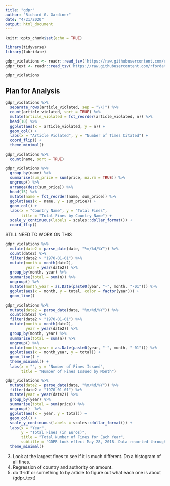 ```yaml
---
title: "gdpr"
author: "Richard G. Gardiner"
date: "4/21/2020"
output: html_document
---
```


```r
knitr::opts_chunk$set(echo = TRUE)
```

```r
library(tidyverse)
library(lubridate)

gdpr_violations <- readr::read_tsv('https://raw.githubusercontent.com/rfordatascience/tidytuesday/master/data/2020/2020-04-21/gdpr_violations.tsv')
gdpr_text <- readr::read_tsv('https://raw.githubusercontent.com/rfordatascience/tidytuesday/master/data/2020/2020-04-21/gdpr_text.tsv')
```

```r
gdpr_violations
```

## Plan for Analysis

```r
gdpr_violations %>%
  separate_rows(article_violated, sep = "\\|") %>%
  count(article_violated, sort = TRUE) %>%
  mutate(article_violated = fct_reorder(article_violated, n)) %>%
  head(10) %>%
  ggplot(aes(x = article_violated, y = n)) +
  geom_col() +
  labs(x = "Article Violated", y = "Number of Times Citated") +
  coord_flip() +
  theme_minimal() 
```

```r
gdpr_violations %>%
  count(name, sort = TRUE)
```

```r
gdpr_violations %>%
  group_by(name) %>%
  summarise(sum_price = sum(price, na.rm = TRUE)) %>%
  ungroup() %>%
  arrange(desc(sum_price)) %>%
  head(15) %>%
  mutate(name = fct_reorder(name, sum_price)) %>%
  ggplot(aes(x = name, y = sum_price)) +
  geom_col() +
  labs(x = "Country Name", y = "Total Fines",
       title = "Total Fines by Country Name") +
  scale_y_continuous(labels = scales::dollar_format()) +
  coord_flip()
```


STILL NEED TO WORK ON THIS
```r
gdpr_violations %>%
  mutate(date2 = parse_date(date, "%m/%d/%Y")) %>%
  count(date2) %>%
  filter(date2 > "1970-01-01") %>%
  mutate(month = month(date2),
         year = year(date2)) %>%
  group_by(month, year) %>%
  summarise(total = sum(n)) %>%
  ungroup() %>%
  mutate(month_year = as.Date(paste0(year, "-", month, "-01"))) %>%
  ggplot(aes(x = month, y = total, color = factor(year))) +
  geom_line()

gdpr_violations %>%
  mutate(date2 = parse_date(date, "%m/%d/%Y")) %>%
  count(date2) %>%
  filter(date2 > "1970-01-01") %>%
  mutate(month = month(date2),
         year = year(date2)) %>%
  group_by(month, year) %>%
  summarise(total = sum(n)) %>%
  ungroup() %>%
  mutate(month_year = as.Date(paste0(year, "-", month, "-01"))) %>%
  ggplot(aes(x = month_year, y = total)) +
  geom_line() +
  theme_minimal() +
  labs(x = "", y = "Number of Fines Issued",
       title = "Number of Fines Issued by Month")
```

```r
gdpr_violations %>%
  mutate(date2 = parse_date(date, "%m/%d/%Y")) %>%
  filter(date2 > "1970-01-01") %>%
  mutate(year = year(date2)) %>%
  group_by(year) %>%
  summarise(total = sum(price)) %>%
  ungroup()  %>%
  ggplot(aes(x = year, y = total)) +
  geom_col() +
  scale_y_continuous(labels = scales::dollar_format()) +
  labs(x = "Year",
       y = "Total Fines (in Euros)",
       title = "Total Number of Fines for Each Year",
       subtitle = "GDPR took effect May 28, 2018. Data reported through April 2020.") +
  theme_minimal()
```


3. Look at the largest fines to see if it is much different. Do a histogram of all fines.
4. Regression of country and authority on amount.
5. do tf-idf or something to by article to figure out what each one is about (gdpr_text)
